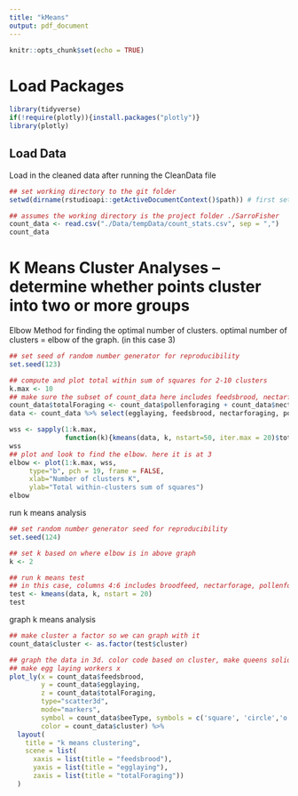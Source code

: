 ```yaml
---
title: "kMeans"
output: pdf_document
---
```


```r
knitr::opts_chunk$set(echo = TRUE)
```

# Load Packages
```r
library(tidyverse)
if(!require(plotly)){install.packages("plotly")}
library(plotly)
```
## Load Data
Load in the cleaned data after running the CleanData file
```r
## set working directory to the git folder
setwd(dirname(rstudioapi::getActiveDocumentContext()$path)) # first set it to where this doc lives (Manuscript_analyses)
```

```r
## assumes the working directory is the project folder ./SarroFisher
count_data <- read.csv("./Data/tempData/count_stats.csv", sep = ",")
count_data
```

# K Means Cluster Analyses -- determine whether points cluster into two or more groups
Elbow Method for finding the optimal number of clusters. optimal number of clusters = elbow of the graph. (in this case 3)
```r
## set seed of random number generator for reproducibility
set.seed(123)

## compute and plot total within sum of squares for 2-10 clusters
k.max <- 10
## make sure the subset of count_data here includes feedsbrood, nectarforage, pollenforage, egglay
count_data$totalForaging <- count_data$pollenforaging + count_data$nectarforaging
data <- count_data %>% select(egglaying, feedsbrood, nectarforaging, pollenforaging)

wss <- sapply(1:k.max, 
              function(k){kmeans(data, k, nstart=50, iter.max = 20)$tot.withinss})
wss
## plot and look to find the elbow. here it is at 3
elbow <- plot(1:k.max, wss,
     type="b", pch = 19, frame = FALSE, 
     xlab="Number of clusters K",
     ylab="Total within-clusters sum of squares")
elbow
```
run k means analysis
```r
## set random number generator seed for reproducibility
set.seed(124)

## set k based on where elbow is in above graph
k <- 2

## run k means test
## in this case, columns 4:6 includes broodfeed, nectarforage, pollenforage
test <- kmeans(data, k, nstart = 20)
test
```
 graph k means analysis
```r
## make cluster a factor so we can graph with it
count_data$cluster <- as.factor(test$cluster)

## graph the data in 3d. color code based on cluster, make queens solid circles and workers open circles. 
## make egg laying workers x 
plot_ly(x = count_data$feedsbrood, 
        y = count_data$egglaying, 
        z = count_data$totalForaging, 
        type="scatter3d", 
        mode="markers",
        symbol = count_data$beeType, symbols = c('square', 'circle','o'),
        color = count_data$cluster) %>%
  layout(
    title = "k means clustering",
    scene = list(
      xaxis = list(title = "feedsbrood"),
      yaxis = list(title = "egglaying"),
      zaxis = list(title = "totalForaging"))
  )
```
                     